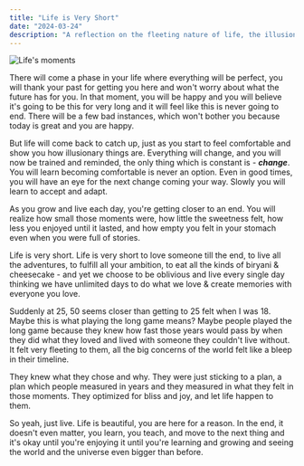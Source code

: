 ```yaml
---
title: "Life is Very Short"
date: "2024-03-24"
description: "A reflection on the fleeting nature of life, the illusion of permanence, and the importance of living in the moment while being mindful of inevitable change."
---
```


![Life's moments](https://substack-post-media.s3.amazonaws.com/public/images/5823e4d9-909e-4e24-9515-3084612eb93d_4032x3024.jpeg)

There will come a phase in your life where everything will be perfect, you will thank your past for getting you here and won't worry about what the future has for you. In that moment, you will be happy and you will believe it's going to be this for very long and it will feel like this is never going to end.
There will be a few bad instances, which won't bother you because today is great and you are happy.

But life will come back to catch up, just as you start to feel comfortable and show you how illusionary things are.
Everything will change, and you will now be trained and reminded, the only thing which is constant is - **_change_**.
You will learn becoming comfortable is never an option. Even in good times, you will have an eye for the next change coming your way. Slowly you will learn to accept and adapt.

As you grow and live each day, you're getting closer to an end.
You will realize how small those moments were, how little the sweetness felt, how less you enjoyed until it lasted, and how empty you felt in your stomach even when you were full of stories.

Life is very short.
Life is very short to love someone till the end, to live all the adventures, to fulfill all your ambition, to eat all the kinds of biryani & cheesecake - and yet we choose to be oblivious and live every single day thinking we have unlimited days to do what we love & create memories with everyone you love.

Suddenly at 25, 50 seems closer than getting to 25 felt when I was 18.
Maybe this is what playing the long game means?
Maybe people played the long game because they knew how fast those years would pass by when they did what they loved and lived with someone they couldn't live without.
It felt very fleeting to them, all the big concerns of the world felt like a bleep in their timeline.

They knew what they chose and why. They were just sticking to a plan, a plan which people measured in years and they measured in what they felt in those moments.
They optimized for bliss and joy, and let life happen to them.

So yeah, just live.
Life is beautiful, you are here for a reason. In the end, it doesn't even matter, you learn, you teach, and move to the next thing and it's okay until you're enjoying it until you're learning and growing and seeing the world and the universe even bigger than before.
